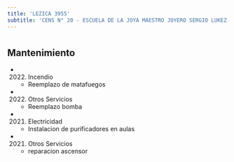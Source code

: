 ```yaml
---
title: 'LEZICA 3955'
subtitle: 'CENS N° 20 - ESCUELA DE LA JOYA MAESTRO JOYERO SERGIO LUKEZ'
---
```


#


## Mantenimiento

*  (2022) Incendio 
    + Reemplazo de matafuegos

*  (2022) Otros Servicios 
    + Reemplazo bomba

*  (2021) Electricidad 
    + Instalacion de purificadores en aulas

*  (2021) Otros Servicios 
    + reparacion ascensor



